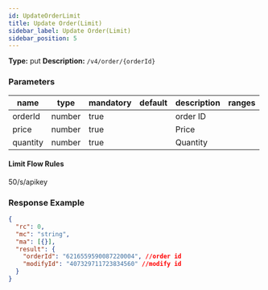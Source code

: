 ```yaml
---
id: UpdateOrderLimit
title: Update Order(Limit)
sidebar_label: Update Order(Limit)
sidebar_position: 5
---
```


**Type:** put **Description:** `/v4/order/{orderId}`

### Parameters

| name     | type   | mandatory | default | description | ranges |
| -------- | ------ | --------- | ------- | ----------- | ------ |
| orderId  | number | true      |         | order ID    |        |
| price    | number | true      |         | Price       |        |
| quantity | number | true      |         | Quantity    |        |

#### **Limit Flow Rules**

50/s/apikey

### Response Example

```json title="Response"
{
  "rc": 0,
  "mc": "string",
  "ma": [{}],
  "result": {
    "orderId": "6216559590087220004", //order id
    "modifyId": "407329711723834560" //modify id
  }
}
```

